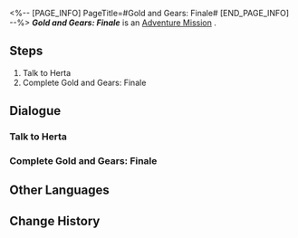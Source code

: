 <%-- [PAGE_INFO]
PageTitle=#Gold and Gears: Finale#
[END_PAGE_INFO] --%>
{{Stub|Dialogue, characters, and location(s)}}
{{Mission Infobox
|id            = 8016105
|title         = 
|image         = Mission Gold and Gears: Finale.png
|type          = Adventure
|event_name    = 
|chapter       = 
|requirements  = [[Adventure Mission]] ''[[Gold and Gears: IPC Secrets (II)]]'' completed
|summary       = <!--official mission summary from Fate's Atlas-->
|characters    = <!--characters that appear in this mission-->
|startLocation = <!--location as it intially appears on the mission screen-->
|world         = <!--i.e. Penacony-->
|area          = <!--i.e. A Child's Dream-->
|prev          = 
|next          = 
|exp           = 
|credits       = 5000
|stellarJade   = 
|other         = {{Card List||delim=;}}
}}
'''''Gold and Gears: Finale''''' is an [[Adventure Mission]]<!--in [world]-->.

==Steps==
# Talk to Herta
# Complete Gold and Gears: Finale

<!--
==Gameplay Notes==

--><!--
==Trial Character==

-->
==Dialogue==
{{Stub Dialogue}}
===Talk to Herta===
{{Mission Description|type=adventure|location=<!--to be added-->|It's all over. While you are still immersed in the shock brought by the data of Nous, Herta calls on you... She seems to have discovered something unusual &mdash; the little robot has developed "free will."}}
{{Dialogue Start}}
:{{tx}}
{{Dialogue End}}

===Complete Gold and Gears: Finale===
{{Mission Description|type=adventure|location=<!--to be added-->|update|The Simulated Universe's storage was more limited than Herta expected! The data packs are at their limit and soon, the entire thing is going to stop working. Herta is prepared to see this thing through to the end by your side. Hurry and save all the previous Aeon data and ensure a proper end to this test before experiencing THEIR glory once more.}}
{{Dialogue Start}}
:{{tx}}
{{Dialogue End}}

==Other Languages==
{{Other Languages
|en   = Gold and Gears: Finale
|zhs  = 黄金与机械：终局
|zht  = 黃金與機械：終局
|ja   = 黄金と機械：終局
|ko   = 황금과 기계: 결말
|es   = Oro y maquinaria: final
|fr   = Or et machines : Chapitre final
|ru   = Золото и шестерёнки: Финал
|th   = ทองคำและจักรกล: ตอนจบ
|vi   = Vàng Và Máy Móc: Kết Cục
|de   = Gold und Getriebe: Das Ende
|id   = Emas dan Mesin: Akhir
|pt   = Ouro e Engrenagens: Final
}}

==Change History==
{{Change History|1.6}}
